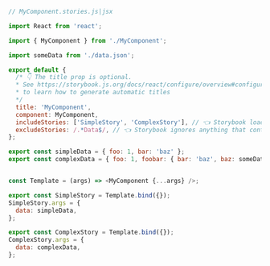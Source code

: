 ```js
// MyComponent.stories.js|jsx

import React from 'react';

import { MyComponent } from './MyComponent';

import someData from './data.json';

export default {
  /* 👇 The title prop is optional.
  * See https://storybook.js.org/docs/react/configure/overview#configure-story-loading
  * to learn how to generate automatic titles
  */
  title: 'MyComponent', 
  component: MyComponent,
  includeStories: ['SimpleStory', 'ComplexStory'], // 👈 Storybook loads these stories
  excludeStories: /.*Data$/, // 👈 Storybook ignores anything that contains Data
};

export const simpleData = { foo: 1, bar: 'baz' };
export const complexData = { foo: 1, foobar: { bar: 'baz', baz: someData } };


const Template = (args) => <MyComponent {...args} />;

export const SimpleStory = Template.bind({});
SimpleStory.args = {
  data: simpleData,
};

export const ComplexStory = Template.bind({});
ComplexStory.args = {
  data: complexData,
};
```